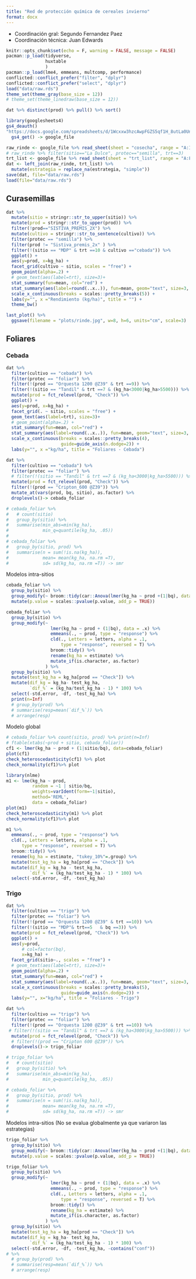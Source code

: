 ```yaml
---
title: "Red de protección química de cereales invierno"
format: docx
---
```

- Coordinación gral: Segundo Fernandez Paez
- Coordinación técnica: Juan Edwards

```r
knitr::opts_chunk$set(echo = F, warning = FALSE, message = FALSE)
pacman::p_load(tidyverse,
               huxtable
               )
pacman::p_load(lme4, emmeans, multcomp, performance)
conflicted::conflict_prefer("filter", "dplyr")
conflicted::conflict_prefer("select", "dplyr")
load("data/raw.rds")
theme_set(theme_gray(base_size = 12)) 
# theme_set(theme_linedraw(base_size = 12)) 

dat %>% distinct(prod) %>% pull() %>% sort()
```

```r
library(googlesheets4)
gs4_deauth()
"https://docs.google.com/spreadsheets/d/1Wcxxw3hzcAwpFGZS5qf1H_8utLa0UnMIG6-sztdsYug/edit?usp=sharing" %>%
  gs4_get() -> google_file 
```

```r
raw_rinde <- google_file %>% read_sheet(sheet = "cosecha", range = "A:I")
# raw_rinde %>% filter(sitio=="La Dulce", protec=="semilla", trt==3)
trt_list <- google_file %>% read_sheet(sheet = "trt_list", range = "A:F")
dat <- left_join(raw_rinde, trt_list) %>% 
  mutate(estrategia = replace_na(estrategia, "simple"))
save(dat, file="data/raw.rds")
load(file="data/raw.rds")
```

## Curasemillas

```r
dat %>%   
  mutate(sitio = stringr::str_to_upper(sitio)) %>% 
  mutate(prod = stringr::str_to_upper(prod)) %>%
  filter(!prod=="SISTIVA_PREMIS_2X") %>% 
  mutate(cultivo = stringr::str_to_sentence(cultivo)) %>% 
  filter(protec == "semilla") %>% 
  filter(prod != "Sistiva_premis_2x" ) %>% 
  filter(!(sitio == "MDP" & trt ==10 & cultivo =="cebada")) %>% 
  ggplot() + 
  aes(y=prod, x=kg_ha) + 
  facet_grid(cultivo ~ sitio, scales = "free") + 
  geom_point(alpha=.2) +
  # geom_text(aes(label=trt), size=3)+
  stat_summary(fun=mean, col="red") + 
  stat_summary(aes(label=round(..x..)), fun=mean, geom="text", size=3, vjust=-.5) + 
  scale_x_continuous(breaks = scales::pretty_breaks(5)) +
  labs(y="", x ="Rendimiento (kg/ha)", title = "") + 
  theme_bw()
```

```r
last_plot() %>% 
  ggsave(filename = "plots/rinde.jpg", w=8, h=6, units="cm", scale=3)
```


## Foliares

### Cebada 

```r
dat %>% 
  filter(cultivo == "cebada") %>%
  filter(protec == "foliar") %>% 
  filter(!(prod == "Orquesta 1200 @Z39" & trt ==9)) %>% 
  filter(!(sitio == "Tandil" & trt ==7 & (kg_ha<3000|kg_ha>5500))) %>% 
  mutate(prod = fct_relevel(prod, "Check")) %>% 
  ggplot() + 
  aes(y=prod, x=kg_ha) + 
  facet_grid(. ~ sitio, scales = "free") +
  geom_text(aes(label=trt), size=3)+
  # geom_point(alpha=.2) +
  stat_summary(fun=mean, col="red") + 
  stat_summary(aes(label=round(..x..)), fun=mean, geom="text", size=3, vjust=-.5) + 
  scale_x_continuous(breaks = scales::pretty_breaks(4), 
                     guide=guide_axis(n.dodge=2)) +
  labs(y="", x ="kg/ha", title = "Foliares - Cebada")
```

```r
dat %>% 
  filter(cultivo == "cebada") %>%
  filter(protec == "foliar") %>%
  # filter(!(sitio == "Tandil" & trt ==7 & (kg_ha<3000|kg_ha>5500))) %>%
  mutate(prod = fct_relevel(prod, "Check")) %>% 
  filter(!(prod == "Cripton_600 @Z39")) %>% 
  mutate_at(vars(prod, bq, sitio), as.factor) %>% 
  droplevels()-> cebada_foliar

# cebada_foliar %>% 
#   # count(sitio)
#   group_by(sitio) %>% 
#   summarise(min_abs=min(kg_ha), 
#             min_q=quantile(kg_ha, .05))
# 
# cebada_foliar %>% 
#   group_by(sitio, prod) %>%
#   summarise(n = sum(!is.na(kg_ha)),
#             mean= mean(kg_ha, na.rm =T),
#             sd= sd(kg_ha, na.rm =T)) -> smr
```

Modelos intra-sitios

```r
cebada_foliar %>%
  group_by(sitio) %>%
  group_modify(~ broom::tidy(car::Anova(lmer(kg_ha ~ prod +(1|bq), data = .x)))) %>%
  mutate(p.value = scales::pvalue(p.value, add_p = TRUE))
```

```r
cebada_foliar %>%
  group_by(sitio) %>%
  group_modify(~ 
                 lmer(kg_ha ~ prod + (1|bq), data = .x) %>%
                 emmeans(., ~ prod, type = "response") %>%
                 cld(., Letters = letters, alpha = .1,
                     type = "response", reversed = T) %>%
                 broom::tidy() %>% 
                 rename(kg_ha = estimate) %>%
                 mutate_if(is.character, as.factor)
               ) %>% 
  group_by(sitio) %>% 
  mutate(test_kg_ha = kg_ha[prod == "Check"]) %>% 
  mutate(dif_kg = kg_ha- test_kg_ha,
         `dif_%` = (kg_ha/test_kg_ha - 1) * 100) %>% 
  select(-std.error, -df, -test_kg_ha) %>% 
  print(n=Inf)
  # group_by(prod) %>% 
  # summarise(resp=mean(`dif_%`)) %>% 
  # arrange(resp)
```

Modelo global 

```r
# cebada_foliar %>% count(sitio, prod) %>% print(n=Inf)
# ftable(xtabs(~prod + sitio, cebada_foliar))
cf1 <- lmer(kg_ha ~ prod + (1|sitio/bq), data=cebada_foliar)
plot(cf1)
check_heteroscedasticity(cf1) %>% plot
check_normality(cf1)%>% plot

library(nlme)
m1 <- lme(kg_ha ~ prod, 
          random = ~1 | sitio/bq, 
          weights=varIdent(form=~1|sitio), 
          method='REML', 
          data = cebada_foliar)
plot(m1)
check_heteroscedasticity(m1) %>% plot
check_normality(cf1)%>% plot

m1 %>% 
  emmeans(., ~ prod, type = "response") %>%  
  cld(., Letters = letters, alpha = .1,
      type = "response", reversed = T) %>%
  broom::tidy() %>% 
  rename(kg_ha = estimate, "tukey_10%"=.group) %>% 
  mutate(test_kg_ha = kg_ha[prod == "Check"]) %>% 
  mutate(dif_kg = kg_ha - test_kg_ha,
         `dif_%` = (kg_ha/test_kg_ha - 1) * 100) %>% 
  select(-std.error, -df, -test_kg_ha)
```

### Trigo 

```r
dat %>% 
  filter(cultivo == "trigo") %>%
  filter(protec == "foliar") %>% 
  filter(!(prod == "Orquesta 1200 @Z39" & trt ==10)) %>% 
  filter(!(sitio == "MDP"& trt==5	& bq ==3)) %>% 
  mutate(prod = fct_relevel(prod, "Check")) %>% 
  ggplot() + 
  aes(y=prod, 
      # col=factor(bq),  
      x=kg_ha) + 
  facet_grid(sitio~., scales = "free") + 
  # geom_text(aes(label=trt), size=3)+
  geom_point(alpha=.2) +
  stat_summary(fun=mean, col="red") + 
  stat_summary(aes(label=round(..x..)), fun=mean, geom="text", size=3, vjust=-.5) + 
  scale_x_continuous(breaks = scales::pretty_breaks(5), 
                     guide=guide_axis(n.dodge=2)) +  
  labs(y="", x="kg/ha", title = "Foliares - Trigo")
```

```r
dat %>% 
  filter(cultivo == "trigo") %>%
  filter(protec == "foliar") %>%
  filter(!(prod == "Orquesta 1200 @Z39" & trt ==10)) %>% 
 # filter(!(sitio == "Tandil" & trt ==7 & (kg_ha<3000|kg_ha>5500))) %>%
  mutate(prod = fct_relevel(prod, "Check")) %>% 
  # filter(!(prod == "Cripton 600 @Z39")) %>% 
  droplevels()-> trigo_foliar

# trigo_foliar %>% 
#   # count(sitio)
#   group_by(sitio) %>% 
#   summarise(min_abs=min(kg_ha), 
#             min_q=quantile(kg_ha, .05))

# cebada_foliar %>% 
#   group_by(sitio, prod) %>%
#   summarise(n = sum(!is.na(kg_ha)),
#             mean= mean(kg_ha, na.rm =T),
#             sd= sd(kg_ha, na.rm =T)) -> smr
```

Modelos intra-sitios (No se evalua globalmente ya que variaron las estrategias)

```r
trigo_foliar %>%
  group_by(sitio) %>%
  group_modify(~ broom::tidy(car::Anova(lmer(kg_ha ~ prod +(1|bq), data = .x)))) %>%
  mutate(p.value = scales::pvalue(p.value, add_p = TRUE))
```

```r
trigo_foliar %>%
  group_by(sitio) %>%
  group_modify(~ 
                 lmer(kg_ha ~ prod + (1|bq), data = .x) %>%
                 emmeans(., ~ prod, type = "response") %>%
                 cld(., Letters = letters, alpha = .1,
                     type = "response", reversed = T) %>%
                 broom::tidy() %>% 
                 rename(kg_ha = estimate) %>%
                 mutate_if(is.character, as.factor)
               ) %>% 
  group_by(sitio) %>% 
  mutate(test_kg_ha = kg_ha[prod == "Check"]) %>% 
  mutate(dif_kg = kg_ha- test_kg_ha,
         `dif_%` = (kg_ha/test_kg_ha - 1) * 100) %>% 
  select(-std.error, -df, -test_kg_ha, -contains("conf"))
# %>% 
  # group_by(prod) %>% 
  # summarise(resp=mean(`dif_%`)) %>% 
  # arrange(resp)
```

